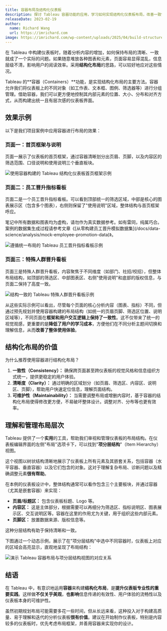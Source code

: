 ```yaml
---
title: 容器布局及结构化仪表板
description: 探讨 Tableau 容器功能的应用，学习如何实现结构化仪表板布局，改善一致性与可维护性
releaseDate: 2023-02-19
author:
  name: Richard Wang
  url: https://imrichard.com
image: https://imrichard.com/wp-content/uploads/2025/04/build-structured-tableau-dashboard-with-containers.avif
---
```


在 Tableau 中构建仪表板时，随着分析内容的增加，如何保持布局的清晰、一致就成了一个实际的问题。如果随意堆放各种图表和元素，页面容易显得混乱，信息层级不清，影响用户的阅读效率。采用**结构化布局**的思路，可以较好地应对这些情况。

Tableau 的**容器（Containers）**功能，是实现结构化布局的主要方法。容器允许我们将仪表板上的不同对象（如工作表、文本框、图例、筛选器等）进行分组管理。借助容器，我们可以更方便地控制其内部元素的位置、大小、分布和对齐方式，从而构建出统一且有层次感的仪表板界面。

## 效果示例

以下是我们项目案例中应用容器进行布局的效果：

### 页面一：首页框架与说明

页面一展示了仪表板的首页框架，通过容器清晰划分出页眉、页脚，以及内容区的筛选范围、口径说明和使用说明三个垂直板块。

![使用容器构建的 Tableau 结构化仪表板首页框架示例](https://imrichard.com/wp-content/uploads/2025/04/tableau-structured-dashboard-overview.avif)

### 页面二：员工晋升指标看板

页面二是一个员工晋升指标看板。可以看到顶部统一的筛选区域，中部是核心的图表展示区（包含多个图表），右侧则保留了"使用说明"区域，整体结构与首页框架呼应。

<Callout type="info">
  笔记中所有数据和图表均为虚构，请勿作为真实数据参考。如有雷同，纯属巧合。案例的数据集生成过程请参考文章《[从零构建员工晋升模拟数据集](/docs/data-science/analysis/mock-employee-promotion-data)》。
</Callout>

![遵循统一布局的 Tableau 员工晋升指标看板示例](https://imrichard.com/wp-content/uploads/2025/04/tableau-structured-dashboard-detail-analysis-scaled.avif)

### 页面三：特殊人群晋升看板

页面三是特殊人群晋升看板，内容聚焦于不同维度（如部门、社招/校招），但整体布局结构，如顶部的筛选区、中部图表区、右侧"使用说明"和底部的版权信息，与页面二保持了高度一致。

![结构一致的 Tableau 特殊人群晋升看板示例](https://imrichard.com/wp-content/uploads/2025/04/tableau-structured-dashboard-additional-analysis-scaled.avif)

从这些实际示例可以看出，尽管每个页面的核心分析内容（图表、指标）不同，但通过预先规划并使用容器构建的布局结构（如统一的页眉页脚、筛选区位置、说明区域等），不同页面在**框架和用户交互逻辑上保持了一致性**。这不仅带来了统一的视觉观感，更重要的是**降低了用户的学习成本**，方便他们在不同分析主题间切换和理解信息，从而**改善了整体使用体验**。

## 结构化布局的价值

为什么推荐使用容器进行结构化布局？

1. **一致性（Consistency）：** 确保跨页面甚至跨仪表板的视觉风格和信息组织方式统一，提供更稳定的用户体验。
2. **清晰度（Clarity）：** 通过明确的区域划分（如页眉、筛选区、内容区、说明区、页脚），帮助用户快速定位信息，理解页面结构。
3. **可维护性（Maintainability）：** 当需要调整布局或增删内容时，基于容器的结构化布局使得修改更方便，不易破坏整体设计。调整对齐、分布等也更有效率。

## 理解和管理布局层次

Tableau 提供了一个**实用**的工具，帮助我们审视和管理仪表板的布局结构。在仪表板编辑界面的左侧"布局"选项卡下，可以找到"**项分层结构**"（Item Hierarchy）视图。

这个视图以树状结构清晰地展示了仪表板上所有元素及其嵌套关系，包括容器（水平容器、垂直容器）以及它们包含的对象。这对于理解复杂布局、诊断问题以及精确调整元素**很有帮助**。

在本例的仪表板设计中，整体结构通常可以看作包含三个主要板块，并通过容器（尤其是嵌套容器）来实现：

- **页眉/标题区：** 包含仪表板标题、Logo 等。
- **内容区：** 这是主体部分，根据需要可以再细分为筛选区、指标说明区、图表展示区、交互说明区等。容器在这里的作用尤为关键，用于组织这些内部元素。
- **页脚区：** 放置数据来源、版权信息等。

这种分层结构有助于保持清晰和一致。

下图通过一个动态示例，展示了在"项分层结构"中选中不同容器时，仪表板上对应的区域会高亮显示，直观地呈现了布局结构：

![演示 Tableau 容器布局与项分层结构视图的对应关系](https://imrichard.com/wp-content/uploads/2025/04/tableau-container-item-hierarchy-demo.gif)

## 结语

在 Tableau 中，有意识地运用**容器**来构建**结构化布局**，是**提升仪表板专业性的重要实践**。这样做**不仅关乎美观**，**也影响**信息传递的有效性、用户体验的流畅性以及仪表板本身的可维护性。

虽然初期规划布局可能需要多花一些时间，但从长远来看，这种投入对于构建高质量、易于理解和迭代的分析仪表板**很有价值**。建议在开始制作仪表板，特别是内容较多的仪表板时，优先考虑布局框架，并善用容器来实现你的设计。
